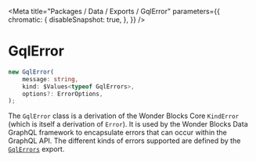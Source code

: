 
<Meta
    title="Packages / Data / Exports / GqlError"
    parameters={{
        chromatic: {
            disableSnapshot: true,
        },
    }}
/>

# GqlError

```ts
new GqlError(
    message: string,
    kind: $Values<typeof GqlErrors>,
    options?: ErrorOptions,
);
```

The `GqlError` class is a derivation of the Wonder Blocks Core `KindError` (which is itself a derivation of `Error`). It is used by the Wonder Blocks Data GraphQL framework to encapsulate errors that can occur within the GraphQL API. The different kinds of errors supported are defined by the <a href="./?path=/docs/packages-data-exports-gqlerrors--docs">`GqlErrors`</a> export.
